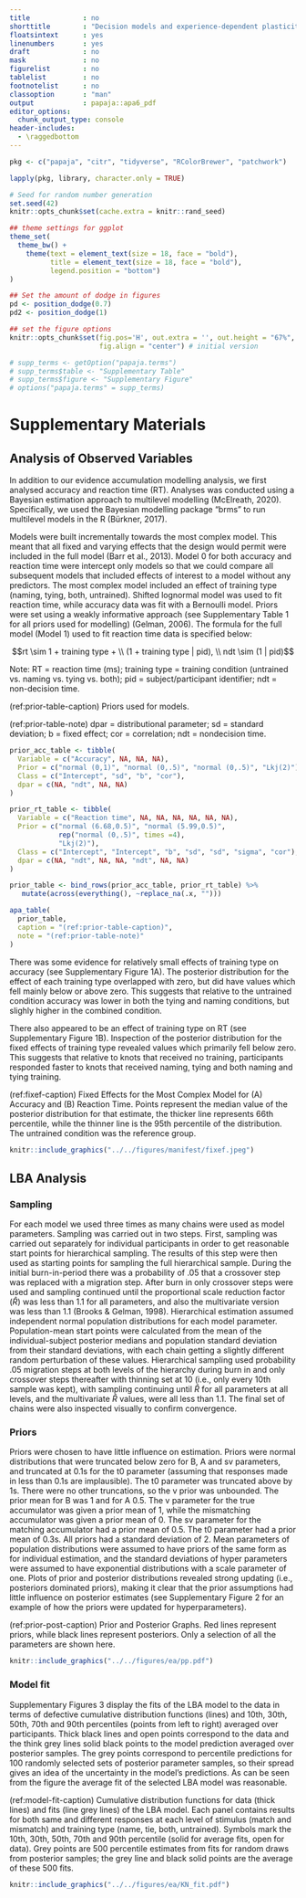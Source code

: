 ```yaml
---
title             : no
shorttitle        : "Decision models and experience-dependent plasticity"
floatsintext      : yes
linenumbers       : yes
draft             : no
mask              : no
figurelist        : no
tablelist         : no
footnotelist      : no
classoption       : "man"
output            : papaja::apa6_pdf
editor_options: 
  chunk_output_type: console
header-includes:
  - \raggedbottom
---
```


```r
pkg <- c("papaja", "citr", "tidyverse", "RColorBrewer", "patchwork")

lapply(pkg, library, character.only = TRUE)
```

```r
# Seed for random number generation
set.seed(42)
knitr::opts_chunk$set(cache.extra = knitr::rand_seed)
```

```r
## theme settings for ggplot
theme_set(
  theme_bw() +
    theme(text = element_text(size = 18, face = "bold"), 
          title = element_text(size = 18, face = "bold"),
          legend.position = "bottom")
)

## Set the amount of dodge in figures
pd <- position_dodge(0.7)
pd2 <- position_dodge(1)
```

```r
## set the figure options
knitr::opts_chunk$set(fig.pos='H', out.extra = '', out.height = "67%",
                      fig.align = "center") # initial version
```

```r
# supp_terms <- getOption("papaja.terms")
# supp_terms$table <- "Supplementary Table"
# supp_terms$figure <- "Supplementary Figure"
# options("papaja.terms" = supp_terms) 
```


# Supplementary Materials #

## Analysis of Observed Variables ##

In addition to our evidence accumulation modelling analysis, we first analysed accuracy and reaction time (RT). Analyses was conducted using a Bayesian estimation approach to multilevel modelling (McElreath, 2020). Specifically, we used the Bayesian modelling package “brms” to run multilevel models in the R (Bürkner, 2017).

Models were built incrementally towards the most complex model. This meant that all fixed and varying effects that the design would permit were included in the full model (Barr et al., 2013). Model 0 for both accuracy and reaction time were intercept only models so that we could compare all subsequent models that included effects of interest to a model without any predictors. The most complex model included an effect of training type (naming, tying, both, untrained). Shifted lognormal model was used to fit reaction time, while accuracy data was fit with a Bernoulli model. Priors were set using a weakly informative approach (see Supplementary Table 1 for all priors used for modelling) (Gelman, 2006). The formula for the full model (Model 1) used to fit reaction time data is specified below:

$$rt \sim 1 + training type + \\
(1 + training type | pid), \\
ndt \sim (1 | pid)$$

Note: RT = reaction time (ms); training type = training condition (untrained vs. naming vs. tying vs. both); pid = subject/participant identifier; ndt = non-decision time.

(ref:prior-table-caption) Priors used for models.

(ref:prior-table-note) dpar = distributional parameter; sd = standard deviation; b = fixed effect; cor = correlation; ndt = nondecision time.

```r
prior_acc_table <- tibble(
  Variable = c("Accuracy", NA, NA, NA),
  Prior = c("normal (0,1)", "normal (0,.5)", "normal (0,.5)", "Lkj(2)"),
  Class = c("Intercept", "sd", "b", "cor"),
  dpar = c(NA, "ndt", NA, NA)
)

prior_rt_table <- tibble(
  Variable = c("Reaction time", NA, NA, NA, NA, NA, NA),
  Prior = c("normal (6.68,0.5)", "normal (5.99,0.5)", 
            rep("normal (0,.5)", times =4),
            "Lkj(2)"),
  Class = c("Intercept", "Intercept", "b", "sd", "sd", "sigma", "cor"),
  dpar = c(NA, "ndt", NA, NA, "ndt", NA, NA)
)

prior_table <- bind_rows(prior_acc_table, prior_rt_table) %>% 
   mutate(across(everything(), ~replace_na(.x, "")))

apa_table(
  prior_table,
  caption = "(ref:prior-table-caption)",
  note = "(ref:prior-table-note)"
)
```

There was some evidence for relatively small effects of training type on accuracy (see Supplementary Figure 1A). The posterior distribution for the effect of each training type overlapped with zero, but did have values which fell mainly below or above zero. This suggests that relative to the untrained condition accuracy was lower in both the tying and naming conditions, but slighly higher in the combined condition.

There also appeared to be an effect of training type on RT (see Supplementary Figure 1B). Inspection of the posterior distribution for the fixed effects of training type revealed values which primarily fell below zero. This suggests that relative to knots that received no training, participants responded faster to knots that received naming, tying and both naming and tying training.
	
(ref:fixef-caption) Fixed Effects for the Most Complex Model for (A) Accuracy and (B) Reaction Time. Points represent the median value of the posterior distribution for that estimate, the thicker line represents 66th percentile, while the thinner line is the 95th percentile of the distribution. The untrained condition was the reference group.

```r
knitr::include_graphics("../../figures/manifest/fixef.jpeg")
```

## LBA Analysis ##

### Sampling ###

For each model we used three times as many chains were used as model parameters. Sampling was carried out in two steps. First, sampling was carried out separately for individual participants in order to get reasonable start points for hierarchical sampling. The results of this step were then used as starting points for sampling the full hierarchical sample. During the initial burn-in-period there was a probability of .05 that a crossover step was replaced with a migration step. After burn in only crossover steps were used and sampling continued until the proportional scale reduction factor ($\hat{R}$) was less than 1.1 for all parameters, and also the multivariate version was less than 1.1 (Brooks & Gelman, 1998). Hierarchical estimation assumed independent normal population distributions for each model parameter. Population-mean start points were calculated from the mean of the individual-subject posterior medians and population standard deviation from their standard deviations, with each chain getting a slightly different random perturbation of these values. Hierarchical sampling used probability .05 migration steps at both levels of the hierarchy during burn in and only crossover steps thereafter with thinning set at 10 (i.e., only every 10th sample was kept), with sampling continuing until $\hat{R}$ for all parameters at all levels, and the multivariate $\hat{R}$ values, were all less than 1.1. The final set of chains were also inspected visually to confirm convergence.

### Priors ###

Priors were chosen to have little influence on estimation. Priors were normal distributions that were truncated below zero for B, A and sv parameters, and truncated at 0.1s for the t0 parameter (assuming that responses made in less than 0.1s are implausible). The t0 parameter was truncated above by 1s. There were no other truncations, so the v prior was unbounded. The prior mean for B was 1 and for A 0.5. The v parameter for the true accumulator was given a prior mean of 1, while the mismatching accumulator was given a prior mean of 0. The sv parameter for the matching accumulator had a prior mean of 0.5. The t0 parameter had a prior mean of 0.3s. All priors had a standard deviation of 2. Mean parameters of population distributions were assumed to have priors of the same form as for individual estimation, and the standard deviations of hyper parameters were assumed to have exponential distributions with a scale parameter of one. Plots of prior and posterior distributions revealed strong updating (i.e., posteriors dominated priors), making it clear that the prior assumptions had little influence on posterior estimates (see Supplementary Figure 2 for an example of how the priors were updated for hyperparameters).

(ref:prior-post-caption) Prior and Posterior Graphs. Red lines represent priors, while black lines represent posteriors. Only a selection of all the parameters are shown here.

```r
knitr::include_graphics("../../figures/ea/pp.pdf")
```

### Model fit ###

Supplementary Figures 3 display the fits of the LBA model to the data in terms of defective cumulative distribution functions (lines) and 10th, 30th, 50th, 70th and 90th percentiles (points from left to right) averaged over participants. Thick black lines and open points correspond to the data and the think grey lines solid black points to the model prediction averaged over posterior samples. The grey points correspond to percentile predictions for 100 randomly selected sets of posterior parameter samples, so their spread gives an idea of the uncertainty in the model’s predictions. As can be seen from the figure the average fit of the selected LBA model was reasonable.

(ref:model-fit-caption) Cumulative distribution functions for data (thick lines) and fits (line grey lines) of the LBA model. Each panel contains results for both same and different responses at each level of stimulus (match and mismatch) and training type (name, tie, both, untrained). Symbols mark the 10th, 30th, 50th, 70th and 90th percentile (solid for average fits, open for data). Grey points are 500 percentile estimates from fits for random draws from posterior samples; the grey line and black solid points are the average of these 500 fits.

```r
knitr::include_graphics("../../figures/ea/KN_fit.pdf")
```
